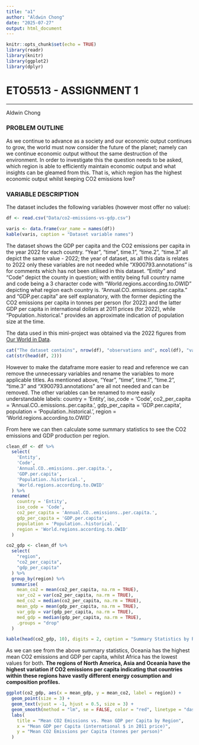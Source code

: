 ```yaml
---
title: "a1"
author: "Aldwin Chong"
date: "2025-07-27"
output: html_document
---
```


```r
knitr::opts_chunk$set(echo = TRUE)
library(readr)
library(knitr)
library(ggplot2)
library(dplyr)
```

ETO5513 - ASSIGNMENT 1
=======================================================================
  
-----------------------------------------------------------------------

Aldwin Chong 

### PROBLEM OUTLINE
As we continue to advance as a society and our economic output continues to grow, the world must now consider the future of the planet; namely can we continue economic output without the same destruction of the environment. In order to investigate this the question needs to be asked, which region is able to efficiently maintain economic output and what insights can be gleamed from this. That is, which region has the highest economic output whilst keeping CO2 emissions low?
  
### VARIABLE DESCRIPTION
The dataset includes the following variables (however most offer no value):
```r
df <- read.csv("Data/co2-emissions-vs-gdp.csv") 

varis <- data.frame(var_name = names(df))
kable(varis, caption = "Dataset variable names")
```  
  
The dataset shows the GDP per capita and the CO2 emissions per capita in the year 2022 for each country.
"Year", "time", time.1", "time.2", "time.3" all depict the same value - 2022; the year of dataset, as all this data is relates to 2022 only these variables are not needed while "X900793.annotations" is for comments which has not been utilised in this dataset. "Entity" and "Code" depict the county in question; with entity being full country name and code being a 3 character code with "World.regions.according.to.OWID" depicting what region each country is. "Annual.CO..emissions..per.capita." and "GDP.per.capita" are self explanatory, with the former depicting the CO2 emissions per capita in tonnes per person (for 2022) and the latter GDP per capita in international dollars at 2011 prices (for 2022), while "Population..historical." provides an approximate indication of population size at the time.
  
The data used in this mini-project was obtained via the 2022 figures from [Our World in Data](https://ourworldindata.org/grapher/co2-emissions-vs-gdp).
```r
cat("The dataset contains", nrow(df), "observations and", ncol(df), "variables.")
cat(str(head(df, 2)))
```
  
However to make the dataframe more easier to read and reference we can remove the unnecessary variables and rename the variables to more applicable titles. As mentioned above, "Year", "time", time.1", "time.2", "time.3" and "X900793.annotations" are all not needed and can be removed. The other variables can be renamed to more easily understandable labels:
    country = 'Entity',
    iso_code = 'Code',
    co2_per_capita = 'Annual.CO..emissions..per.capita.',
    gdp_per_capita = 'GDP.per.capita',
    population = 'Population..historical.',
    region = 'World.regions.according.to.OWID'
  
From here we can then calculate some summary statistics to see the CO2 emissions and GDP production per region.
    
```r
clean_df <- df %>%
  select(
    'Entity',
    'Code',
    'Annual.CO..emissions..per.capita.',
    'GDP.per.capita',
    'Population..historical.',
    'World.regions.according.to.OWID'
  ) %>%
  rename(
    country = 'Entity',
    iso_code = 'Code',
    co2_per_capita = 'Annual.CO..emissions..per.capita.',
    gdp_per_capita = 'GDP.per.capita',
    population = 'Population..historical.',
    region = 'World.regions.according.to.OWID'
  )

co2_gdp <- clean_df %>%
  select(
    "region",
    "co2_per_capita",
    "gdp_per_capita"
  ) %>%
  group_by(region) %>%
  summarise(
    mean_co2 = mean(co2_per_capita, na.rm = TRUE),
    var_co2 = var(co2_per_capita, na.rm = TRUE),
    med_co2 = median(co2_per_capita, na.rm = TRUE),
    mean_gdp = mean(gdp_per_capita, na.rm = TRUE),
    var_gdp = var(gdp_per_capita, na.rm = TRUE),
    med_gdp = median(gdp_per_capita, na.rm = TRUE),
    .groups = "drop"
  )

kable(head(co2_gdp, 10), digits = 2, caption = "Summary Statistics by Region")
```
  
As we can see from the above summary statistics, Oceania has the highest mean CO2 emissions and GDP per capita, whilst Africa has the lowest values for both. 
**The regions of North America, Asia and Oceania have the highest variation if CO2 emissions per capita indicating that countries within these regions have vastly different energy cosumption and composition profiles.**

```r
ggplot(co2_gdp, aes(x = mean_gdp, y = mean_co2, label = region)) +
  geom_point(size = 3) +
  geom_text(vjust = -1, hjust = 0.5, size = 3) +
  geom_smooth(method = "lm", se = FALSE, color = "red", linetype = "dashed", linewidth = 0.3) +
  labs(
    title = "Mean CO2 Emissions vs. Mean GDP per Capita by Region",
    x = "Mean GDP per Capita (international $ in 2011 price)",
    y = "Mean CO2 Emissions per Capita (tonnes per person)"
  ) 
```

